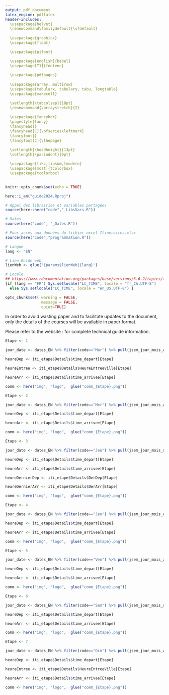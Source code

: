 ```yaml
---
output: pdf_document
latex_engine: pdflatex
header-includes:
  \usepackage{helvet}
  \renewcommand\familydefault{\sfdefault}
  
  \usepackage{graphicx}
  \usepackage{float}

  \usepackage{pifont}  

  \usepackage[english]{babel}
  \usepackage[T1]{fontenc} 
  
  \usepackage{pdfpages}
  
  \usepackage{array, multirow}
  \usepackage{tabularx, tabulary, tabu, longtable}
  \usepackage{makecell}

  \setlength{\tabcolsep}{18pt} 
  \renewcommand{\arraystretch}{2} 
  
  \usepackage{fancyhdr}
  \pagestyle{fancy}
  \fancyhead{}
  \fancyhead[C]{\bfseries\leftmark}
  \fancyfoot{}
  \fancyfoot[C]{\thepage}

  \setlength{\headheight}{13pt}
  \setlength{\parindent}{0pt}
  
  \usepackage{tikz,lipsum,lmodern}    
  \usepackage[most]{tcolorbox}
  \usepackage{tcolorbox}
---
```


```r
knitr::opts_chunk$set(echo = TRUE)
```

```r

here::i_am("guide2024.Rproj")

# Appel des librairies et variables partagées
source(here::here("code","_LibsVars.R"))

# Dates
source(here("code", "_Dates.R"))

# Pour accès aux données du fichier excel Itineraires.xlsx
source(here("code","programmation.R"))

# Langue
lang <- "EN"

# Lien Guide web
lienWeb <- glue('{params$lienWeb}{lang}')

# Locale
## https://www.rdocumentation.org/packages/base/versions/3.6.2/topics/locales
{if (lang == "FR") Sys.setlocale("LC_TIME", locale = "fr_CA.UTF-8") 
  else Sys.setlocale("LC_TIME", locale = "en_US.UTF-8") }

opts_chunk$set( warning = FALSE,
                message = FALSE,
                quiet=TRUE)

```
 


\begin{titlepage}

\begin{center}

\huge{\textbf{`r params$annee` Tour de l'Abitibi `r params$sponsor`}}\\

\vspace*{1.0cm}


\begin{figure}[H]
  \centering    
  \includegraphics[width=0.3\linewidth]{../img/logo/TA_Glencore.png}
\end{figure}

\vfill

\line(1,0){350}\\[2mm]

\vspace*{0.5cm}
\emph{\huge{\textbf{TECHNICAL GUIDE}}\\}
\vspace*{0.75cm}
\emph{\Large{\textbf{COURSES DETAILS}}\\}
\vspace*{0.75cm}
\Large{\textbf{`r params$edition`$^{th}$ edition}}\\
\vspace*{0.75cm}
\Large{\textbf{`r params$dates_compl_EN`}}\\
\vspace*{0.5cm}
\line(1,0){350}\\[2mm]

\vfill

Version :  `r Sys.Date()` \\

\end{center}

\end{titlepage}



\tableofcontents
\thispagestyle{empty}

\vfill

\emph{\textbf{Notes}\\}

In order to avoid wasting paper and to facilitate updates to the document, only the details of the courses will be available in paper format.

Please refer to the website : \url{`r lienWeb`} for complete technical guide information.



\newpage



\thispagestyle{plain}
\setcounter{page}{1}

\includepdf[scale=0.8,pages=1,pagecommand=\section{Schedule}]{details/prog.png}

\pagebreak

```r
Etape <- 1

jour_date <- dates_EN %>% filter(code=="Mar") %>% pull(jsem_jour_mois_an)

heureDep <- iti_etape$Details$time_depart[Etape]

heureEntree <- iti_etape$Details$HeureEntreeVille[Etape]

heureArr <- iti_etape$Details$time_arrivee[Etape]

comm <- here("img", "logo",  glue("comm_{Etape}.png"))
```

\thispagestyle{plain}
\section{Stage `r Etape` : `r iti_etape$Details$Descr_Villes[Etape]`}


\begin{table}[H]
\centering
\begin{tabularx}{\textwidth}{X X}
	  \large{\textbf{`r jour_date`}}  & \multicolumn{1}{r}{\multirow{2}{*}{\includegraphics[width=0.35\textwidth]{`r comm`}}} \\
	  \textbf{`r iti_etape$Details$KM_Total[Etape]` km}  &  \textbf{} \\
  \end{tabularx}
\end{table}

\vspace*{6mm}

\begin{table}[h]
\centering
		\begin{tabular}{m{6cm} c}
    		\textbf{} & \textbf{Time} \\ \toprule
    		Start & `r heureDep`\\ 
    		\*
    		Circuit entrance & `r heureEntree`\\ 
    		\*
    		Finish & `r heureArr` \\ \bottomrule

	\end{tabular}
\end{table}



\subsection{Course}

\begin{figure}[H]
  \centering    
  \includegraphics[width=0.6\textwidth]{`r here("img", "cartes", params$input_output,  glue("Etape{Etape}_Full.png"))`}
\end{figure}

\pagebreak

\subsection{Start details}

\begin{figure}[H]
  \centering    
  \includegraphics[width=0.8\textwidth]{`r here("img", "cartes", params$input_output,  glue("Etape{Etape}_Dep.png"))`}
\end{figure}

\begin{tcolorbox}[colback=orange!5!white,colframe=orange!75!black]
  \begin{itemize}
  \item[\ding{46}] Neutralized start on `r iti_etape$Details$KM_Neutres[Etape]` km
  \end{itemize}
\end{tcolorbox}


\subsection{Finish details}

\begin{figure}[H]
  \centering    
  \includegraphics[width=\textwidth]{`r here("img", "cartes", params$input_output,  glue("Etape{Etape}_Arr.png"))`}
\end{figure}

\begin{tcolorbox}[colback=orange!5!white,colframe=orange!75!black]
  \begin{itemize}
  \item[\ding{46}] `r iti_etape$Details$Nb_tours[Etape]` full clockwise laps of the `r iti_etape$Details$KM_par_tours[Etape]` km finish circuit
  \item[\ding{46}] The entrance to the circuit is located at the intersection of \textit{4e Rue Est} and \textit{14e Avenue Est}
  \end{itemize}
\end{tcolorbox}

\pagebreak

\subsection{Elevation}

\begin{figure}[H]
  \centering    
  \includegraphics[width=\textwidth]{`r here("img", "elev", glue("Etape{Etape}_Full_{lang}.png"))`}
\end{figure}


\begin{figure}[H]
  \centering    
  \includegraphics[width=\textwidth]{`r here("img", "elev", glue("Etape{Etape}_Final_{lang}.png"))`}
\end{figure}

\pagebreak

\includepdf[scale=.9]{`r here("guide_EN_PDF", "details", glue("tableau_{Etape}.pdf"))`}

\pagebreak


```r
Etape <- 2

jour_date <- dates_EN %>% filter(code=="Mer") %>% pull(jsem_jour_mois_an)

heureDep <- iti_etape$Details$time_depart[Etape]

heureArr <- iti_etape$Details$time_arrivee[Etape]

comm <- here("img", "logo",  glue("comm_{Etape}.png"))
```

\thispagestyle{plain}
\section{Stage `r Etape` : `r iti_etape$Details$Descr_Villes[Etape]`}


\begin{table}[H]
\centering
\begin{tabularx}{\textwidth}{X X}
	  \large{\textbf{`r jour_date`}}  & \multicolumn{1}{r}{\multirow{2}{*}{\includegraphics[width=0.2\textwidth]{`r comm`}}} \\
	  \textbf{`r iti_etape$Details$KM_Total[Etape]` km}  &  \textbf{} \\
  \end{tabularx}
\end{table}



\begin{table}[H]
\centering
		\begin{tabular}{m{6cm} c}
    		\textbf{} & \textbf{Time} \\ \toprule
    		Start & `r heureDep`\\ 
    		\*
    		Finish & `r heureArr` \\ \bottomrule
	\end{tabular}
\end{table}



\subsection{Course}

\begin{figure}[H]
  \centering    
  \includegraphics[width=\textwidth]{`r here("img", "cartes", params$input_output,  glue("Etape{Etape}_Full.png"))`}
\end{figure}

\pagebreak

\subsection{Start details}

\begin{figure}[H]
  \centering    
  \includegraphics[width=\textwidth]{`r here("img", "cartes", params$input_output,  glue("Etape{Etape}_Dep.png"))`}
\end{figure}

\begin{tcolorbox}[colback=orange!5!white,colframe=orange!75!black]
  \begin{itemize}
  \item[\ding{46}] Neutralized start on `r iti_etape$Details$KM_Neutres[Etape]` km
  \end{itemize}
\end{tcolorbox}


\subsection{Finish details}

\begin{figure}[H]
  \centering    
  \includegraphics[width=\textwidth]{`r here("img", "cartes", params$input_output,  glue("Etape{Etape}_Arr.png"))`}
\end{figure}

\begin{tcolorbox}[colback=orange!5!white,colframe=orange!75!black]
  \begin{itemize}
  \item[\ding{46}] Finish without circuit
  \end{itemize}
\end{tcolorbox}

\pagebreak

\subsection{Elevation}

\begin{figure}[H]
  \centering    
  \includegraphics[width=\textwidth]{`r here("img", "elev", glue("Etape{Etape}_Full_{lang}.png"))`}
\end{figure}


\begin{figure}[H]
  \centering    
  \includegraphics[width=\textwidth]{`r here("img", "elev", glue("Etape{Etape}_Final_{lang}.png"))`}
\end{figure}

\pagebreak

\includepdf[scale=.9]{`r here("guide_EN_PDF", "details", glue("tableau_{Etape}.pdf"))`}

\pagebreak



```r
Etape <- 3

jour_date <- dates_EN %>% filter(code=="Jeu") %>% pull(jsem_jour_mois_an)

heureDep <- iti_etape$Details$time_depart[Etape]

heureArr <- iti_etape$Details$time_arrivee[Etape]

heureDernierDep <- iti_etape$Details$DerDep[Etape]

heureDernierArr <- iti_etape$Details$DerArr[Etape]

comm <- here("img", "logo",  glue("comm_{Etape}.png"))
```

\thispagestyle{plain}
\section{`r iti_etape$Details$Nom_Courts_EN[Etape]`}


\begin{table}[H]
\centering
\begin{tabularx}{\textwidth}{X X}
	  \large{\textbf{`r jour_date`}}  & \multicolumn{1}{r}{\multirow{2}{*}{\includegraphics[width=0.2\textwidth]{`r comm`}}} \\
	  \textbf{`r iti_etape$Details$KM_Total[Etape]` km}  &  \textbf{} \\
  \end{tabularx}
\end{table}



\begin{table}[H]
\centering
		\begin{tabular}{m{6cm} c}
    		\textbf{} & \textbf{Time} \\ \toprule
    		First start & `r heureDep`\\ 
    		\*
    		First finish & `r heureArr` \\ 
        \*
    		Last start & `r heureDernierDep` \\ 
        \*
    		Last finish & `r heureDernierArr` \\ \bottomrule
	\end{tabular}
\end{table}



\subsection{Course}

\begin{figure}[H]
  \centering    
  \includegraphics[width=\textwidth]{`r here("img", "cartes", params$input_output,  glue("Etape{Etape}_Full.png"))`}
\end{figure}

\pagebreak

\subsection{Start details}

\begin{figure}[H]
  \centering    
  \includegraphics[width=\textwidth]{`r here("img", "cartes", params$input_output,  glue("Etape{Etape}_Dep.png"))`}
\end{figure}

\begin{tcolorbox}[colback=orange!5!white,colframe=orange!75!black]
  \begin{itemize}
  \item[\ding{46}] Round-trip time trial : 2 x 5 km
  \item[\ding{46}] Team car deviation towards 3e ave Est and 1ere Rue Est
  \end{itemize}
\end{tcolorbox}


\subsection{Finish details}

\begin{figure}[H]
  \centering    
  \includegraphics[width=\textwidth]{`r here("img", "cartes", params$input_output,  glue("Etape{Etape}_Arr.png"))`}
\end{figure}


\pagebreak

\subsection{Elevation}

\begin{figure}[H]
  \centering    
  \includegraphics[width=\textwidth]{`r here("img", "elev", glue("Etape{Etape}_Full_{lang}.png"))`}
\end{figure}

\begin{figure}[H]
  \centering    
  \includegraphics[width=\textwidth]{`r here("img", "elev", glue("Etape{Etape}_Final_{lang}.png"))`}
\end{figure}

\pagebreak

\includepdf[scale=.9]{`r here("guide_EN_PDF", "details", glue("tableau_{Etape}.pdf"))`}

\pagebreak



```r
Etape <- 4

jour_date <- dates_EN %>% filter(code=="Jeu") %>% pull(jsem_jour_mois_an)

heureDep <- iti_etape$Details$time_depart[Etape]

heureArr <- iti_etape$Details$time_arrivee[Etape]

comm <- here("img", "logo",  glue("comm_{Etape}.png"))
```

\thispagestyle{plain}
\section{Stage `r Etape` : `r iti_etape$Details$Descr_Villes[Etape]`}


\begin{table}[H]
\centering
\begin{tabularx}{\textwidth}{X X}
	  \large{\textbf{`r jour_date`}}  & \multicolumn{1}{r}{\multirow{2}{*}{\includegraphics[width=0.2\textwidth]{`r comm`}}} \\
	  \textbf{`r iti_etape$Details$KM_Total[Etape]` km}  &  \textbf{} \\
  \end{tabularx}
\end{table}



\begin{table}[H]
\centering
		\begin{tabular}{m{6cm} c}
    		\textbf{} & \textbf{Time} \\ \toprule
    		Start & `r heureDep`\\ 
    		\*
    		Finish & `r heureArr` \\ \bottomrule
	\end{tabular}
\end{table}



\subsection{Course}

\begin{figure}[H]
  \centering    
  \includegraphics[width=\textwidth]{`r here("img", "cartes", params$input_output,  glue("Etape{Etape}_Full.png"))`}
\end{figure}

\pagebreak

\subsection{Start details}

\begin{figure}[H]
  \centering    
  \includegraphics[width=0.8\textwidth]{`r here("img", "cartes", params$input_output,  glue("Etape{Etape}_Dep.png"))`}
\end{figure}

\begin{tcolorbox}[colback=orange!5!white,colframe=orange!75!black]
  \begin{itemize}
  \item[\ding{46}] Neutralized start on `r iti_etape$Details$KM_Neutres[Etape]` km
  \end{itemize}
\end{tcolorbox}


\subsection{Finish details}

\begin{figure}[H]
  \centering    
  \includegraphics[width=0.7\textwidth]{`r here("img", "cartes", params$input_output,  glue("Etape{Etape}_Arr.png"))`}
\end{figure}

\begin{tcolorbox}[colback=orange!5!white,colframe=orange!75!black]
  \begin{itemize}
  \item[\ding{46}] Dinner will be served at the \emph{Théâtre Meglab}, near the finish line
  \end{itemize}
\end{tcolorbox}

\pagebreak

\subsection{Elevation}

\begin{figure}[H]
  \centering    
  \includegraphics[width=\textwidth]{`r here("img", "elev", glue("Etape{Etape}_Full_{lang}.png"))`}
\end{figure}


\begin{figure}[H]
  \centering    
  \includegraphics[width=\textwidth]{`r here("img", "elev", glue("Etape{Etape}_Final_{lang}.png"))`}
\end{figure}

\pagebreak

\includepdf[scale=.9]{`r here("guide_EN_PDF", "details", glue("tableau_{Etape}.pdf"))`}

\pagebreak


```r
Etape <- 5

jour_date <- dates_EN %>% filter(code=="Ven") %>% pull(jsem_jour_mois_an)

heureDep <- iti_etape$Details$time_depart[Etape]

heureArr <- iti_etape$Details$time_arrivee[Etape]

comm <- here("img", "logo",  glue("comm_{Etape}.png"))
```

\thispagestyle{plain}
\section{Stage `r Etape` : `r iti_etape$Details$Descr_Villes[Etape]`}


\begin{table}[H]
\centering
\begin{tabularx}{\textwidth}{X X}
	  \large{\textbf{`r jour_date`}}  & \multicolumn{1}{r}{\multirow{2}{*}{\includegraphics[width=0.2\textwidth]{`r comm`}}} \\
	  \textbf{`r iti_etape$Details$KM_Total[Etape]` km}  &  \textbf{} \\
  \end{tabularx}
\end{table}



\begin{table}[H]
\centering
		\begin{tabular}{m{6cm} c}
    		\textbf{} & \textbf{Time} \\ \toprule
    		Start & `r heureDep`\\ 
    		\*
    		Finish & `r heureArr` \\ \bottomrule
	\end{tabular}
\end{table}



\subsection{Course}

\begin{figure}[H]
  \centering    
  \includegraphics[width=0.6\textwidth]{`r here("img", "cartes", params$input_output,  glue("Etape{Etape}_Full.png"))`}
\end{figure}

\pagebreak

\subsection{Start details}

\begin{figure}[H]
  \centering    
  \includegraphics[width=0.85\textwidth]{`r here("img", "cartes", params$input_output,  glue("Etape{Etape}_Dep.png"))`}
\end{figure}

\begin{tcolorbox}[colback=orange!5!white,colframe=orange!75!black]
  \begin{itemize}
  \item[\ding{46}] Neutralized start on `r iti_etape$Details$KM_Neutres[Etape]` km
  \end{itemize}
\end{tcolorbox}


\subsection{Finish details}

\begin{figure}[H]
  \centering    
  \includegraphics[width=\textwidth]{`r here("img", "cartes", params$input_output,  glue("Etape{Etape}_Arr.png"))`}
\end{figure}

\begin{tcolorbox}[colback=orange!5!white,colframe=orange!75!black]
  \begin{itemize}
  \item[\ding{46}] Finish without circuit
  \end{itemize}
\end{tcolorbox}

\pagebreak

\subsection{Elevation}

\begin{figure}[H]
  \centering    
  \includegraphics[width=\textwidth]{`r here("img", "elev", glue("Etape{Etape}_Full_{lang}.png"))`}
\end{figure}


\begin{figure}[H]
  \centering    
  \includegraphics[width=\textwidth]{`r here("img", "elev", glue("Etape{Etape}_Final_{lang}.png"))`}
\end{figure}

\pagebreak

\includepdf[scale=.9]{`r here("guide_EN_PDF", "details", glue("tableau_{Etape}.pdf"))`}

\pagebreak


```r
Etape <- 6

jour_date <- dates_EN %>% filter(code=="Sam") %>% pull(jsem_jour_mois_an)

heureDep <- iti_etape$Details$time_depart[Etape]

heureArr <- iti_etape$Details$time_arrivee[Etape]

comm <- here("img", "logo",  glue("comm_{Etape}.png"))
```

\thispagestyle{plain}
\section{Stage `r Etape` : `r iti_etape$Details$Descr_Villes[Etape]`}


\begin{table}[H]
\centering
\begin{tabularx}{\textwidth}{X X}
	  \large{\textbf{`r jour_date`}}  & \multicolumn{1}{r}{\multirow{2}{*}{\includegraphics[width=0.2\textwidth]{`r comm`}}} \\
	  \textbf{`r iti_etape$Details$KM_Total[Etape]` km}  &  \textbf{} \\
  \end{tabularx}
\end{table}



\begin{table}[H]
\centering
		\begin{tabular}{m{6cm} c}
    		\textbf{} & \textbf{Time} \\ \toprule
    		Start & `r heureDep`\\ 
    		\*
    		Finish & `r heureArr` \\ \bottomrule
	\end{tabular}
\end{table}



\subsection{Course}

\begin{figure}[H]
  \centering    
  \includegraphics[width=0.6\textwidth]{`r here("img", "cartes", params$input_output,  glue("Etape{Etape}_Full.png"))`}
\end{figure}

\pagebreak

\subsection{Start details}

\begin{figure}[H]
  \centering    
  \includegraphics[width=0.8\textwidth]{`r here("img", "cartes", params$input_output,  glue("Etape{Etape}_Dep.png"))`}
\end{figure}

\begin{tcolorbox}[colback=orange!5!white,colframe=orange!75!black]
  \begin{itemize}
  \item[\ding{46}] Neutralized start on `r iti_etape$Details$KM_Neutres[Etape]` km
  \end{itemize}
\end{tcolorbox}


\subsection{Finish details}

\begin{figure}[H]
  \centering    
  \includegraphics[width=\textwidth]{`r here("img", "cartes", params$input_output,  glue("Etape{Etape}_Arr.png"))`}
\end{figure}

\begin{tcolorbox}[colback=orange!5!white,colframe=orange!75!black]
  \begin{itemize}
  \item[\ding{46}] Finish without circuit
  \end{itemize}
\end{tcolorbox}

\pagebreak

\subsection{Elevation}

\begin{figure}[H]
  \centering    
  \includegraphics[width=\textwidth]{`r here("img", "elev", glue("Etape{Etape}_Full_{lang}.png"))`}
\end{figure}


\begin{figure}[H]
  \centering    
  \includegraphics[width=\textwidth]{`r here("img", "elev", glue("Etape{Etape}_Final_{lang}.png"))`}
\end{figure}

\pagebreak

\includepdf[scale=.9]{`r here("guide_EN_PDF", "details", glue("tableau_{Etape}.pdf"))`}

\pagebreak





```r
Etape <- 7

jour_date <- dates_EN %>% filter(code=="Dim") %>% pull(jsem_jour_mois_an)

heureDep <- iti_etape$Details$time_depart[Etape]

heureEntree <- iti_etape$Details$HeureEntreeVille[Etape]

heureArr <- iti_etape$Details$time_arrivee[Etape]

comm <- here("img", "logo",  glue("comm_{Etape}.png"))
```

\thispagestyle{plain}
\section{Stage `r Etape` : `r iti_etape$Details$Descr_Villes[Etape]`}


\begin{table}[H]
\centering
\begin{tabularx}{\textwidth}{X X}
	  \large{\textbf{`r jour_date`}}  & \multicolumn{1}{r}{\multirow{2}{*}{\includegraphics[width=0.35\textwidth]{`r comm`}}} \\
	  \textbf{`r iti_etape$Details$KM_Total[Etape]` km}  &  \textbf{} \\
  \end{tabularx}
\end{table}

\vspace*{8mm}

\begin{table}[h]
\centering
		\begin{tabular}{m{6cm} c}
    		\textbf{} & \textbf{Time} \\ \toprule
    		Start & `r heureDep`\\ 
    		\*
    		Circuit entrance & `r heureEntree`\\ 
    		\*
    		Finish & `r heureArr` \\ \bottomrule

	\end{tabular}
\end{table}



\subsection{Course}

\begin{figure}[H]
  \centering    
  \includegraphics[width=1\textwidth]{`r here("img", "cartes", params$input_output,  glue("Etape{Etape}_Full.png"))`}
\end{figure}

\pagebreak

\subsection{Start details}

\begin{figure}[H]
  \centering    
  \includegraphics[width=0.9\textwidth]{`r here("img", "cartes", params$input_output,  glue("Etape{Etape}_Dep.png"))`}
\end{figure}

\begin{tcolorbox}[colback=orange!5!white,colframe=orange!75!black]
  \begin{itemize}
  \item[\ding{46}] Neutralized start on `r iti_etape$Details$KM_Neutres[Etape]` km
  \end{itemize}
\end{tcolorbox}


\subsection{Finish details}

\begin{figure}[H]
  \centering    
  \includegraphics[width=\textwidth]{`r here("img", "cartes", params$input_output,  glue("Etape{Etape}_Arr.png"))`}
\end{figure}

\begin{tcolorbox}[colback=orange!5!white,colframe=orange!75!black]
  \begin{itemize}
  \item[\ding{46}] `r iti_etape$Details$Nb_tours[Etape]` full clockwise laps of the `r iti_etape$Details$KM_par_tours[Etape]` km finish circuit
  \item[\ding{46}] The entrance to the circuit is located at the intersection of \textit{4e Rue Est} and \textit{14e Avenue Est}
  \end{itemize}
\end{tcolorbox}

\pagebreak

\subsection{Elevation}

\begin{figure}[H]
  \centering    
  \includegraphics[width=\textwidth]{`r here("img", "elev", glue("Etape{Etape}_Full_{lang}.png"))`}
\end{figure}


\begin{figure}[H]
  \centering    
  \includegraphics[width=\textwidth]{`r here("img", "elev", glue("Etape{Etape}_Final_{lang}.png"))`}
\end{figure}

\pagebreak

\includepdf[scale=.9]{`r here("guide_EN_PDF", "details", glue("tableau_{Etape}.pdf"))`}

\pagebreak

